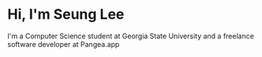 # Hi, I'm Seung Lee

I'm a Computer Science student at Georgia State University and a freelance software developer at Pangea.app